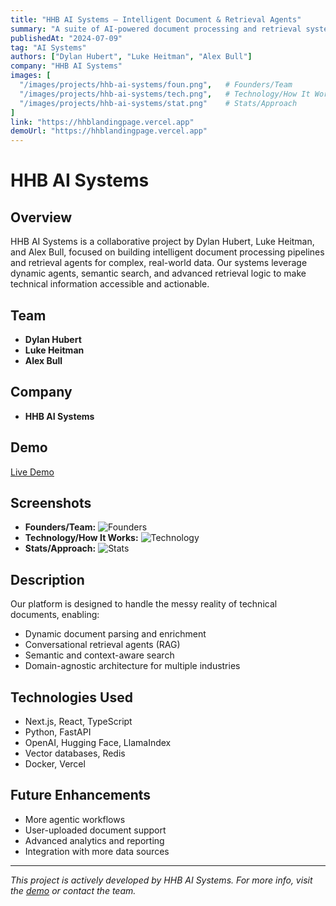 ```yaml
---
title: "HHB AI Systems – Intelligent Document & Retrieval Agents"
summary: "A suite of AI-powered document processing and retrieval systems, built by Dylan Hubert, Luke Heitman, and Alex Bull."
publishedAt: "2024-07-09"
tag: "AI Systems"
authors: ["Dylan Hubert", "Luke Heitman", "Alex Bull"]
company: "HHB AI Systems"
images: [
  "/images/projects/hhb-ai-systems/foun.png",   # Founders/Team
  "/images/projects/hhb-ai-systems/tech.png",   # Technology/How It Works
  "/images/projects/hhb-ai-systems/stat.png"    # Stats/Approach
]
link: "https://hhblandingpage.vercel.app"
demoUrl: "https://hhblandingpage.vercel.app"
---
```


# HHB AI Systems

## Overview

HHB AI Systems is a collaborative project by Dylan Hubert, Luke Heitman, and Alex Bull, focused on building intelligent document processing pipelines and retrieval agents for complex, real-world data. Our systems leverage dynamic agents, semantic search, and advanced retrieval logic to make technical information accessible and actionable.

## Team
- **Dylan Hubert**
- **Luke Heitman**
- **Alex Bull**

## Company
- **HHB AI Systems**

## Demo
[Live Demo](https://hhblandingpage.vercel.app)

## Screenshots
- **Founders/Team:** ![Founders](../../../../public/images/projects/hhb-ai-systems/foun.png)
- **Technology/How It Works:** ![Technology](../../../../public/images/projects/hhb-ai-systems/tech.png)
- **Stats/Approach:** ![Stats](../../../../public/images/projects/hhb-ai-systems/stat.png)

## Description

Our platform is designed to handle the messy reality of technical documents, enabling:
- Dynamic document parsing and enrichment
- Conversational retrieval agents (RAG)
- Semantic and context-aware search
- Domain-agnostic architecture for multiple industries

## Technologies Used
- Next.js, React, TypeScript
- Python, FastAPI
- OpenAI, Hugging Face, LlamaIndex
- Vector databases, Redis
- Docker, Vercel

## Future Enhancements
- More agentic workflows
- User-uploaded document support
- Advanced analytics and reporting
- Integration with more data sources

---
*This project is actively developed by HHB AI Systems. For more info, visit the [demo](https://hhblandingpage.vercel.app) or contact the team.* 